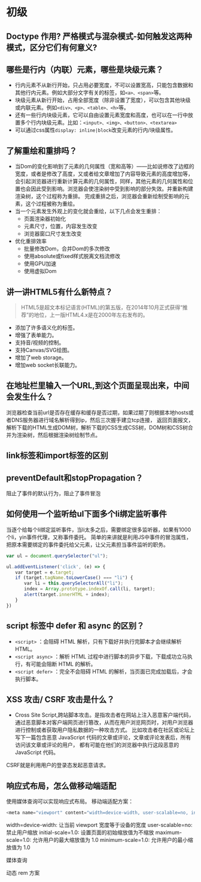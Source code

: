 # 初级
## Doctype 作用? 严格模式与混杂模式-如何触发这两种模式，区分它们有何意义?
## 哪些是行内（内联）元素，哪些是块级元素？
* 行内元素不从新行开始，只占用必要宽度，不可以设置宽高，只能包含数据和其他行内元素。例如大部分文字有关的标签，如`<a>、<span>`等。
* 块级元素从新行开始，占用全部宽度（除非设置了宽度），可以包含其他块级或内联元素。例如`<div>、<p>、<table>、<h>`等。
* 还有一些行内块级元素，它可以自由设置元素宽度和高度，也可以在一行中放置多个行内块级元素。比如：`<input>、<img>、<button>、<textarea>`
* 可以通过css属性`display: inline|block`改变元素的行内/块级属性。
## 了解重绘和重排吗？
* 当Dom的变化影响到了元素的几何属性（宽和高等）——比如说修改了边框的宽度，或者是修改了高度，又或者给文章增加了内容导致元素的高度增加等，会引起浏览器进行重新计算元素的几何属性，同样，其他元素的几何属性和位置也会因此受到影响。浏览器会使渲染树中受到影响的部分失效。并重新构建渲染树，这个过程称为重排。
完成重排之后，浏览器会重新绘制受影响的元素，这个过程被称为重绘。
* 当一个元素发生外观上的变化就会重绘，以下几点会发生重排：
    * 页面渲染器初始化
    * 元素尺寸，位置，内容发生改变
    * 浏览器窗口尺寸发生改变
* 优化重排效率
    * 批量修改Dom，合并Dom的多次修改
    * 使用absolute或fixed样式脱离文档流修改
    * 使用GPU加速
    * 使用虚拟Dom
## 讲一讲HTML5有什么新特点？
> HTML5是超文本标记语言(HTML)的第五版，在2014年10月正式获得“推荐”的地位，上一版HTML4.x是在2000年左右发布的。
* 添加了许多语义化的标签。
* 增强了表单能力。
* 支持音/视频的控制。
* 支持Canvas/SVG绘图。
* 增加了web storage。
* 增加web socket长联能力。
## 在地址栏里输入一个URL,到这个页面呈现出来，中间会发生什么？
浏览器检查当前url是否存在缓存和缓存是否过期，如果过期了则根据本地hosts或者DNS服务器进行域名解析得到ip，然后三次握手建立tcp连接，
返回页面报文，解析下载的HTML生成DOM树，解析下载的CSS生成CSS树，DOM树和CSS树合并为渲染树，然后根据渲染树绘制节点。
## link标签和import标签的区别
## preventDefault和stopPropagation？
阻止了事件的默认行为，阻止了事件冒泡
## 如何使用一个监听给ul下面多个li绑定监听事件
当逐个给每个li绑定监听事件，当li太多之后，需要绑定很多监听器，如果有1000个li，yin事件代理，又称事件委托。
简单的来讲就是利用JS中事件的冒泡属性，把原本需要绑定的事件委托给父元素，让父元素担当事件监听的职务。
```js
var ul = document.querySelector("ul");

ul.addEventListener('click', (e) => {
　　var target = e.target;
　　if (target.tagName.toLowerCase() === "li") {
　　　　var li = this.querySelectorAll("li");
　　　　index = Array.prototype.indexOf.call(li, target);
　　　　alert(target.innerHTML + index);
　　}
})
```
## script 标签中 defer 和 async 的区别？
* `<script>` ：会阻碍 HTML 解析，只有下载好并执行完脚本才会继续解析 HTML。
* `<script async>` ：解析 HTML 过程中进行脚本的异步下载，下载成功立马执行，有可能会阻断 HTML 的解析。
* `<script defer>` ：完全不会阻碍 HTML 的解析，当页面已完成加载后，才会执行脚本。
## XSS 攻击/ CSRF 攻击是什么？
* Cross Site Script,跨站脚本攻击。是指攻击者在网站上注入恶意客户端代码，
通过恶意脚本对客户端网页进行篡改，从而在用户浏览网页时，对用户浏览器进行控制或者获取用户隐私数据的一种攻击方式。
比如攻击者在社区或论坛上写下一篇包含恶意 JavaScript 代码的文章或评论，文章或评论发表后，所有访问该文章或评论的用户，
都有可能在他们的浏览器中执行这段恶意的 JavaScript 代码。

CSRF就是利用用户的登录态发起恶意请求。
## 响应式布局，怎么做移动端适配
使用媒体查询可以实现响应式布局。
移动端适配方案：
```js
<meta name="viewport" content="width=device-width, user-scalable=no, initial-scale=1.0, maximum-scale=1.0, minimum-scale=1.0">
```
width=device-width: 让当前 viewport 宽度等于设备的宽度
user-scalable=no: 禁止用户缩放
initial-scale=1.0: 设置页面的初始缩放值为不缩放
maximum-scale=1.0: 允许用户的最大缩放值为 1.0
minimum-scale=1.0: 允许用户的最小缩放值为 1.0

媒体查询

动态 rem 方案

